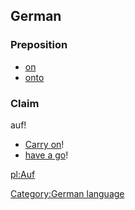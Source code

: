 ==German==
===Preposition===
*[[on]]
*[[onto]]
===Claim===
auf!
*[[Carry on]]!
*[[have a go]]!

[[Category:German language]]

[[pl:Auf]]